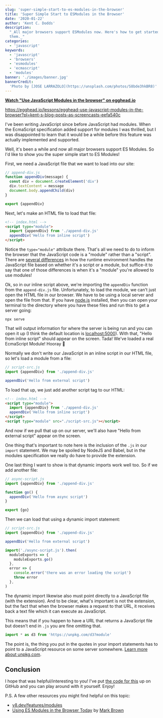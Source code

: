```yaml
---
slug: 'super-simple-start-to-es-modules-in-the-browser'
title: 'Super Simple Start to ESModules in the Browser'
date: '2020-01-22'
author: 'Kent C. Dodds'
description:
  "_All major browsers support ESModules now. Here's how to get started using
  them._"
categories:
  - 'javascript'
keywords:
  - 'javascript'
  - 'browsers'
  - 'esmodules'
  - 'ecmascript'
  - 'modules'
banner: './images/banner.jpg'
bannerCredit:
  'Photo by [JOSE LARRAZOLO](https://unsplash.com/photos/S8bde3hkBR8)'
---
```


**[Watch "Use JavaScript Modules in the browser" on egghead.io](https://egghead.io/lessons/egghead-use-javascript-modules-in-the-browser?pl=kent-s-blog-posts-as-screencasts-eefa540c&af=5236ad)**

https://egghead.io/lessons/egghead-use-javascript-modules-in-the-browser?pl=kent-s-blog-posts-as-screencasts-eefa540c

I've been writing JavaScript since before JavaScript had modules. When the
EcmaScript specification added support for modules I was thrilled, but I was
disappointed to learn that it would be a while before this feature was actually
implemented and supported.

Well, it's been a while and now all major browsers support ES Modules. So I'd
like to show you the super simple start to ES Modules!

First, we need a JavaScript file that we want to load into our site:

```javascript
// append-div.js
function appendDiv(message) {
  const div = document.createElement('div')
  div.textContent = message
  document.body.appendChild(div)
}

export {appendDiv}
```

Next, let's make an HTML file to load that file:

```html
<!-- index.html -->
<script type="module">
  import {appendDiv} from './append-div.js'
  appendDiv('Hello from inline script')
</script>
```

Notice the `type="module"` attribute there. That's all we need to do to inform
the browser that the JavaScript code is a "module" rather than a "script". There
are
[several differences](https://usefulangle.com/post/256/script-type-module-vs-script-javascript)
in how the runtime environment handles the JavaScript file based on whether it's
a script or a module, but suffice-it to say that one of those differences is
when it's a "module" you're allowed to use modules!

Ok, so in our inline script above, we're importing the `appendDiv` function from
the `append-div.js` file. Unfortunately, to load the module, we can't just open
the HTML file in our browser. We have to be using a local server and open the
file from that. If you have [node.js](https://nodejs.org/en/) installed, then
you can open your terminal to the directory where you have these files and run
this to get a server going:

```
npx serve
```

That will output information for where the server is being run and you can open
it up (I think the default location is [localhost:5000](http://localhost:5000)).
With that, "Hello from inline script" should appear on the screen. Tada! We've
loaded a real EcmaScript Module! Hooray 🎉

Normally we don't write our JavaScript in an inline script in our HTML file, so
let's load a module from a file:

```javascript
// script-src.js
import {appendDiv} from './append-div.js'

appendDiv('Hello from external script')
```

To load that up, we just add another script tag to our HTML:

```html {6}
<!-- index.html -->
<script type="module">
  import {appendDiv} from './append-div.js'
  appendDiv('Hello from inline script')
</script>
<script type="module" src="./script-src.js"></script>
```

And now if we pull that up on our server, we'll also have "Hello from external
script" appear on the screen.

One thing that's important to note here is the inclusion of the `.js` in our
`import` statement. We may be spoiled by NodeJS and Babel, but in the modules
specification we really do have to provide the extension.

One last thing I want to show is that dynamic imports work well too. So if we
add another file:

```javascript
// async-script.js
import {appendDiv} from './append-div.js'

function go() {
  appendDiv('Hello from async script')
}

export {go}
```

Then we can load that using a dynamic import statement:

```javascript {6-14}
// script-src.js
import {appendDiv} from './append-div.js'

appendDiv('Hello from external script')

import('./async-script.js').then(
  moduleExports => {
    moduleExports.go()
  },
  error => {
    console.error('there was an error loading the script')
    throw error
  },
)
```

The dynamic import likewise also must point directly to a JavaScript file (with
the extension). And to be clear, what's important is not the extension, but the
fact that when the browser makes a request to that URL, it receives back a text
file which it can execute as JavaScript.

This means that if you happen to have a URL that returns a JavaScript file but
doesn't end in `.js` you are fine omitting that.

```javascript
import * as d3 from 'https://unpkg.com/d3?module'
```

The point is, the thing you put in the quotes in your import statements has to
point to a JavaScript resource on some server somewhere.
[Learn more about unpkg.com](https://unpkg.com/).

## Conclusion

I hope that was helpful/interesting to you! I've put
[the code for this](https://gist.github.com/kentcdodds/48c069462a9ab4223eb93b5e19acee31)
up on GitHub and you can play around with it yourself. Enjoy!

P.S. A few other resources you might find helpful on this topic:

- [v8.dev/features/modules](https://v8.dev/features/modules)
- [Using ES Modules in the Browser Today](https://www.sitepoint.com/using-es-modules/)
  by [Mark Brown](https://twitter.com/markbrown4)
